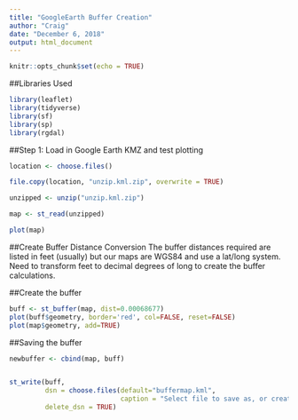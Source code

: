 ```yaml
---
title: "GoogleEarth Buffer Creation"
author: "Craig"
date: "December 6, 2018"
output: html_document
---
```


```r
knitr::opts_chunk$set(echo = TRUE)
```

##Libraries Used

```r
library(leaflet)
library(tidyverse)
library(sf)
library(sp)
library(rgdal)
```

##Step 1:  Load in Google Earth KMZ and test plotting

```r

location <- choose.files()

file.copy(location, "unzip.kml.zip", overwrite = TRUE)

unzipped <- unzip("unzip.kml.zip")

map <- st_read(unzipped)

plot(map)

```

##Create Buffer Distance Conversion
The buffer distances required are listed in feet (usually) but our maps are WGS84 and use a lat/long system.  Need to transform feet to decimal degrees of long to create the buffer calculations.

##Create the buffer
```r
buff <- st_buffer(map, dist=0.00068677)
plot(buff$geometry, border='red', col=FALSE, reset=FALSE)
plot(map$geometry, add=TRUE)

```

##Saving the buffer
```r
newbuffer <- cbind(map, buff)


st_write(buff, 
         dsn = choose.files(default="buffermap.kml", 
                            caption = "Select file to save as, or create new file"),
         delete_dsn = TRUE)
```

